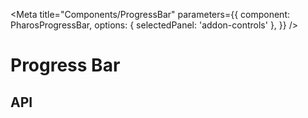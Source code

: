 

<Meta
  title="Components/ProgressBar"
  parameters={{
    component: PharosProgressBar,
    options: { selectedPanel: 'addon-controls' },
  }}
/>

# Progress Bar

<GuidelineLink path="progress-bar" />

<Canvas withToolbar>
  <Story name="Base">
    <PharosProgressBar />
  </Story>
</Canvas>

## API

<ArgsTable of={PharosProgressBar} />
